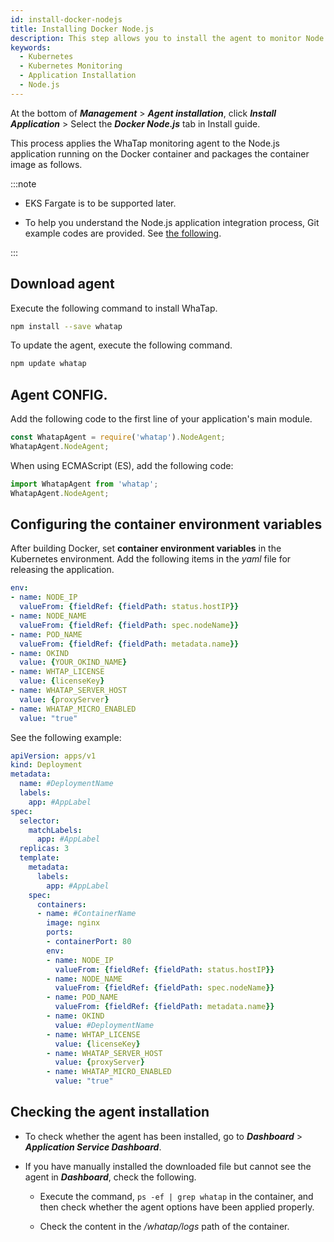 ```yaml
---
id: install-docker-nodejs
title: Installing Docker Node.js
description: This step allows you to install the agent to monitor Node.js applications in the container.
keywords:
  - Kubernetes
  - Kubernetes Monitoring
  - Application Installation
  - Node.js
---
```



At the bottom of **_Management_** > **_Agent installation_**, click **_Install Application_** > Select the **_Docker Node.js_** tab in Install guide.

This process applies the WhaTap monitoring agent to the Node.js application running on the Docker container and packages the container image as follows. 

:::note 

- EKS Fargate is to be supported later. 

- To help you understand the Node.js application integration process, Git example codes are provided. See [the following](https://github.com/whatap/kuber-apm-boilerplate/tree/main/nodejs/express).

:::

## Download agent

Execute the following command to install WhaTap.

```bash
npm install --save whatap
```

To update the agent, execute the following command.

```bash
npm update whatap
```

## Agent CONFIG.

Add the following code to the first line of your application's main module.

```javascript title='Example'
const WhatapAgent = require('whatap').NodeAgent;
WhatapAgent.NodeAgent;
```

When using ECMAScript (ES), add the following code:

```javascript
import WhatapAgent from 'whatap';
WhatapAgent.NodeAgent;
```

## Configuring the container environment variables

After building Docker, set **container environment variables** in the Kubernetes environment. Add the following items in the _yaml_ file for releasing the application. 

```yaml
env:
- name: NODE_IP
  valueFrom: {fieldRef: {fieldPath: status.hostIP}}
- name: NODE_NAME
  valueFrom: {fieldRef: {fieldPath: spec.nodeName}}
- name: POD_NAME
  valueFrom: {fieldRef: {fieldPath: metadata.name}}
- name: OKIND
  value: {YOUR_OKIND_NAME}
- name: WHTAP_LICENSE
  value: {licenseKey}
- name: WHATAP_SERVER_HOST
  value: {proxyServer}
- name: WHATAP_MICRO_ENABLED
  value: "true"
```

See the following example:

```yaml
apiVersion: apps/v1
kind: Deployment
metadata:
  name: #DeploymentName
  labels:
    app: #AppLabel
spec:
  selector:
    matchLabels:
      app: #AppLabel
  replicas: 3
  template:
    metadata:
      labels:
        app: #AppLabel
    spec:
      containers:
      - name: #ContainerName
        image: nginx
        ports:
        - containerPort: 80
        env:
        - name: NODE_IP
          valueFrom: {fieldRef: {fieldPath: status.hostIP}}
        - name: NODE_NAME
          valueFrom: {fieldRef: {fieldPath: spec.nodeName}}
        - name: POD_NAME
          valueFrom: {fieldRef: {fieldPath: metadata.name}}
        - name: OKIND
          value: #DeploymentName
        - name: WHTAP_LICENSE
          value: {licenseKey}
        - name: WHATAP_SERVER_HOST
          value: {proxyServer}
        - name: WHATAP_MICRO_ENABLED
          value: "true"
```


<K8senvrole />

## Checking the agent installation

- To check whether the agent has been installed, go to **_Dashboard_** > **_Application Service Dashboard_**.

- If you have manually installed the downloaded file but cannot see the agent in **_Dashboard_**, check the following.

  - Execute the command, `ps -ef | grep whatap` in the container, and then check whether the agent options have been applied properly.

  - Check the content in the _/whatap/logs_ path of the container. 
